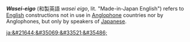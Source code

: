 '''''Wasei-eigo''''' (&#21644;&#35069;&#33521;&#35486; ''wasei eigo'', lit. "Made-in-Japan English") refers to [[English]] constructions not in use in [[Anglophone]] countries nor by Anglophones, but only by speakers of [[Japanese language|Japanese]].

{{stub}}

<!-- Todo:
Examples (e.g. paper-driver)
discussion of wasei-eigo terms as perceived by Japanese
distinction vs. [[Engrish]]
-->

[[ja:&#21644;&#35069;&#33521;&#35486;]]